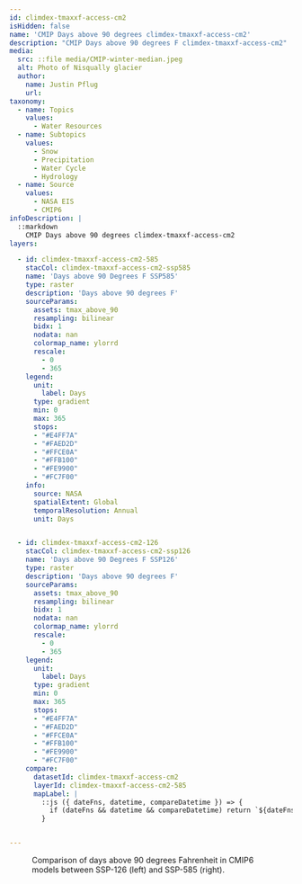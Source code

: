 ```yaml
---
id: climdex-tmaxxf-access-cm2
isHidden: false
name: 'CMIP Days above 90 degrees climdex-tmaxxf-access-cm2'
description: "CMIP Days above 90 degrees F climdex-tmaxxf-access-cm2"
media:
  src: ::file media/CMIP-winter-median.jpeg
  alt: Photo of Nisqually glacier
  author:
    name: Justin Pflug
    url: 
taxonomy:
  - name: Topics
    values:
      - Water Resources
  - name: Subtopics
    values:
      - Snow
      - Precipitation
      - Water Cycle
      - Hydrology
  - name: Source
    values:
      - NASA EIS
      - CMIP6
infoDescription: |
  ::markdown
    CMIP Days above 90 degrees climdex-tmaxxf-access-cm2
layers:

  - id: climdex-tmaxxf-access-cm2-585
    stacCol: climdex-tmaxxf-access-cm2-ssp585
    name: 'Days above 90 Degrees F SSP585'
    type: raster
    description: 'Days above 90 degrees F'
    sourceParams:
      assets: tmax_above_90
      resampling: bilinear
      bidx: 1
      nodata: nan
      colormap_name: ylorrd
      rescale:
        - 0
        - 365
    legend:
      unit: 
        label: Days
      type: gradient
      min: 0
      max: 365
      stops:
      - "#E4FF7A"
      - "#FAED2D"
      - "#FFCE0A"
      - "#FFB100"
      - "#FE9900"
      - "#FC7F00"
    info:
      source: NASA
      spatialExtent: Global
      temporalResolution: Annual
      unit: Days


  - id: climdex-tmaxxf-access-cm2-126
    stacCol: climdex-tmaxxf-access-cm2-ssp126
    name: 'Days above 90 Degrees F SSP126'
    type: raster
    description: 'Days above 90 degrees F'
    sourceParams:
      assets: tmax_above_90
      resampling: bilinear
      bidx: 1
      nodata: nan
      colormap_name: ylorrd
      rescale:
        - 0
        - 365
    legend:
      unit: 
        label: Days
      type: gradient
      min: 0
      max: 365
      stops:
      - "#E4FF7A"
      - "#FAED2D"
      - "#FFCE0A"
      - "#FFB100"
      - "#FE9900"
      - "#FC7F00"
    compare:
      datasetId: climdex-tmaxxf-access-cm2
      layerId: climdex-tmaxxf-access-cm2-585
      mapLabel: |
        ::js ({ dateFns, datetime, compareDatetime }) => {
          if (dateFns && datetime && compareDatetime) return `${dateFns.format(datetime, 'LLL yyyy')} VS ${dateFns.format(compareDatetime, 'LLL yyyy')}`;
        }


---
```



<Block>
  <Figure>
    <Map
      datasetId='climdex-tmaxxf-access-cm2'
      layerId='climdex-tmaxxf-access-cm2-126'
      dateTime='2080-06-01'
      zoom={4.0}
      center={[-113.,40.]}
      compareDateTime='2080-06-01'
    />
    <Caption
      attrAuthor='NASA'
      attrUrl='https://nasa.gov/'
    >
    Comparison of days above 90 degrees Fahrenheit in CMIP6 models between SSP-126 (left) and SSP-585 (right).
  </Caption>  
  </Figure>
</Block>